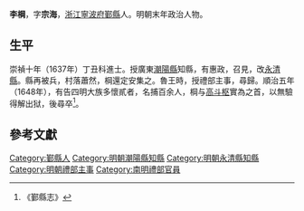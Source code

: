 '''李棡'''，字'''宗海'''，[[浙江|浙江]][[寧波府|寧波府]][[鄞縣|鄞縣]]人。明朝末年政治人物。

== 生平 ==
崇禎十年（1637年）丁丑科進士。授廣東[[潮陽縣|潮陽縣]]知縣，有惠政，召見，改[[永清縣|永清縣]]。縣再被兵，村落蕭然，棡還定安集之。魯王時，授禮部主事，尋歸。順治五年（1648年），有告四明大族多懷貳者，名捕百余人，棡与[[高斗枢|高斗枢]]實為之首，以無驗得解出狱，後尋卒<ref>《鄞縣志》</ref>。

==參考文獻==
{{reflist}}

{{崇禎十年丁丑科殿試金榜}}

{{Authority control}}

{{DEFAULTSORT:Li李}}
[[Category:鄞縣人|Category:鄞縣人]]
[[Category:明朝潮陽縣知縣|Category:明朝潮陽縣知縣]]
[[Category:明朝永清縣知縣|Category:明朝永清縣知縣]]
[[Category:明朝禮部主事|Category:明朝禮部主事]]
[[Category:南明禮部官員|Category:南明禮部官員]]